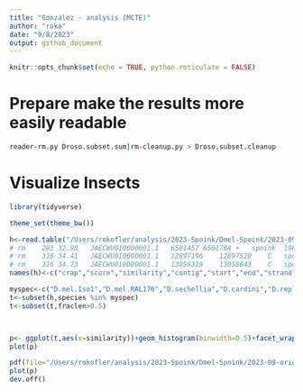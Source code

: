 ```yaml
---
title: "Gonzalez - analysis (MCTE)"
author: "roko"
date: "9/8/2023"
output: github_document
---
```


```r
knitr::opts_chunk$set(echo = TRUE, python.reticulate = FALSE)
```


# Prepare make the results more easily readable
```bash
reader-rm.py Droso.subset.sum|rm-cleanup.py > Droso.subset.cleanup
```


# Visualize Insects
```R
library(tidyverse)

theme_set(theme_bw())

h<-read.table("/Users/rokofler/analysis/2023-Spoink/Dmel-Spoink/2023-09-originOfSpoink/raw/Droso.subset.cleanup",header=F)
# rm	281	32.98	JAECWU010000001.1	6501457	6501784	+	spoink	1967	2300	0.06	C.costata
# rm	316	34.41	JAECWU010000001.1	12897196	12897520	C	spoink	1953	2274	0.06	C.costata
# rm	316	34.73	JAECWU010000001.1	13058319	13058643	C	spoink	1953	2274	0.06	C.costata
names(h)<-c("crap","score","similarity","contig","start","end","strand","te","testart","teend","fraclen","species")

myspec<-c("D.mel.Iso1","D.mel.RAL176","D.sechellia","D.cardini","D.repleta","D.willistoni.00","D.willistoni.17","D.paulistorum.12","D.paulistorum.06","D.tropicalis","D.insularis", "D.equinoxialis")
t<-subset(h,species %in% myspec)
t<-subset(t,fraclen>0.5)



p<- ggplot(t,aes(x=similarity))+geom_histogram(binwidth=0.5)+facet_wrap(~species)
plot(p)

pdf(file="/Users/rokofler/analysis/2023-Spoink/Dmel-Spoink/2023-09-originOfSpoink/graphs/species-histogram.pdf",width=7,height=7)
plot(p)
dev.off()

```

